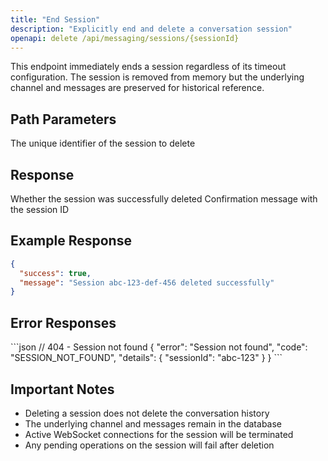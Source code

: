 ```yaml
---
title: "End Session"
description: "Explicitly end and delete a conversation session"
openapi: delete /api/messaging/sessions/{sessionId}
---
```


<Note>
This endpoint immediately ends a session regardless of its timeout configuration. The session is removed from memory but the underlying channel and messages are preserved for historical reference.
</Note>

## Path Parameters

<ParamField path="sessionId" type="string" required>
  The unique identifier of the session to delete
</ParamField>

## Response

<ResponseField name="success" type="boolean">
  Whether the session was successfully deleted
</ResponseField>

<ResponseField name="message" type="string">
  Confirmation message with the session ID
</ResponseField>

## Example Response

```json
{
  "success": true,
  "message": "Session abc-123-def-456 deleted successfully"
}
```

## Error Responses

<ResponseExample>
```json
// 404 - Session not found
{
  "error": "Session not found",
  "code": "SESSION_NOT_FOUND",
  "details": {
    "sessionId": "abc-123"
  }
}
```
</ResponseExample>

## Important Notes

- Deleting a session does not delete the conversation history
- The underlying channel and messages remain in the database
- Active WebSocket connections for the session will be terminated
- Any pending operations on the session will fail after deletion
